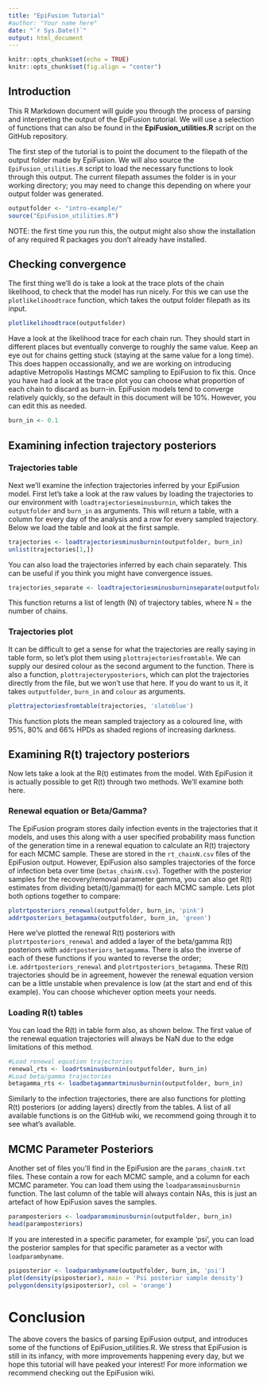 ```yaml
---
title: "EpiFusion Tutorial"
#author: "Your name here"
date: "`r Sys.Date()`"
output: html_document
---
```


```r
knitr::opts_chunk$set(echo = TRUE)
knitr::opts_chunk$set(fig.align = "center")
```

## Introduction

This R Markdown document will guide you through the process of parsing and interpreting the output of the EpiFusion tutorial. We will use a selection of functions that can also be found in the **EpiFusion_utilities.R** script on the GitHub repository.

The first step of the tutorial is to point the document to the filepath of the output folder made by EpiFusion. We will also source the `EpiFusion_utilities.R` script to load the necessary functions to look through this output. The current filepath assumes the folder is in your working directory; you may need to change this depending on where your output folder was generated.

```r
outputfolder <- "intro-example/"
source("EpiFusion_utilities.R")
```

NOTE: the first time you run this, the output might also show the installation of any required R packages you don't already have installed.

## Checking convergence

The first thing we'll do is take a look at the trace plots of the chain likelihood, to check that the model has run nicely. For this we can use the `plotlikelihoodtrace` function, which takes the output folder filepath as its input.

```r
plotlikelihoodtrace(outputfolder)
```

Have a look at the likelihood trace for each chain run. They should start in different places but eventually converge to roughly the same value. Keep an eye out for chains getting stuck (staying at the same value for a long time). This does happen occassionally, and we are working on introducing adaptive Metropolis Hastings MCMC sampling to EpiFusion to fix this. Once you have had a look at the trace plot you can choose what proportion of each chain to discard as burn-in. EpiFusion models tend to converge relatively quickly, so the default in this document will be 10%. However, you can edit this as needed.

```r
burn_in <- 0.1
```


## Examining infection trajectory posteriors
### Trajectories table
Next we'll examine the infection trajectories inferred by your EpiFusion model. First let's take a look at the raw values by loading the trajectories to our environment with `loadtrajectoriesminusburnin`, which takes the `outputfolder` and `burn_in` as arguments. This will return a table, with a column for every day of the analysis and a row for every sampled trajectory. Below we load the table and look at the first sample.

```r
trajectories <- loadtrajectoriesminusburnin(outputfolder, burn_in)
unlist(trajectories[1,])
```

You can also load the trajectories inferred by each chain separately. This can be useful if you think you might have convergence issues.

```r
trajectories_separate <- loadtrajectoriesminusburninseparate(outputfolder, burn_in)
```

This function returns a list of length (N) of trajectory tables, where N = the number of chains.

### Trajectories plot
It can be difficult to get a sense for what the trajectories are really saying in table form, so let's plot them using `plottrajectoriesfromtable`. We can supply our desired colour as the second argument to the function. There is also a function, `plottrajectoryposteriors`, which can plot the trajectories directly from the file, but we won't use that here. If you do want to us it, it takes `outputfolder`, `burn_in` and `colour` as arguments.

```r
plottrajectoriesfromtable(trajectories, 'slateblue')
```

This function plots the mean sampled trajectory as a coloured line, with 95%, 80% and 66% HPDs as shaded regions of increasing darkness.

## Examining R(t) trajectory posteriors
Now lets take a look at the R(t) estimates from the model. With EpiFusion it is actually possible to get R(t) through two methods. We'll examine both here.

### Renewal equation or Beta/Gamma?
The EpiFusion program stores daily infection events in the trajectories that it models, and uses this along with a user specified probability mass function of the generation time in a renewal equation to calculate an R(t) trajectory for each MCMC sample. These are stored in the `rt_chainN.csv` files of the EpiFusion output. However, EpiFusion also samples trajectories of the force of infection beta over time (`betas_chainN.csv`). Together with the posterior samples for the recovery/removal parameter gamma, you can also get R(t) estimates from dividing beta(t)/gamma(t) for each MCMC sample. Lets plot both options together to compare:

```r
plotrtposteriors_renewal(outputfolder, burn_in, 'pink')
addrtposteriors_betagamma(outputfolder, burn_in, 'green')
```

Here we've plotted the renewal R(t) posteriors with `plotrtposteriors_renewal` and added a layer of the beta/gamma R(t) posteriors with `addrtposteriors_betagamma`. There is also the inverse of each of these functions if you wanted to reverse the order; i.e. `addrtposteriors_renewal` and `plotrtposteriors_betagamma`. These R(t) trajectories should be in agreement, however the renewal equation version can be a little unstable when prevalence is low (at the start and end of this example). You can choose whichever option meets your needs.

### Loading R(t) tables
You can load the R(t) in table form also, as shown below. The first value of the renewal equation trajectories will always be NaN due to the edge limitations of this method.

```r
#Load renewal equation trajectories
renewal_rts <- loadrtsminusburnin(outputfolder, burn_in)
#Load beta/gamma trajectories
betagamma_rts <- loadbetagammartminusburnin(outputfolder, burn_in)
```

Similarly to the infection trajectories, there are also functions for plotting R(t) posteriors (or adding layers) directly from the tables. A list of all available functions is on the GitHub wiki, we recommend going through it to see what's available.

## MCMC Parameter Posteriors
Another set of files you'll find in the EpiFusion are the `params_chainN.txt` files. These contain a row for each MCMC sample, and a column for each MCMC parameter. You can load them using the `loadparamsminusburnin` function. The last column of the table will always contain NAs, this is just an artefact of how EpiFusion saves the samples.

```r
paramposteriors <- loadparamsminusburnin(outputfolder, burn_in)
head(paramposteriors)
```

If you are interested in a specific parameter, for example 'psi', you can load the posterior samples for that specific parameter as a vector with `loadparambyname`.

```r
psiposterior <- loadparambyname(outputfolder, burn_in, 'psi')
plot(density(psiposterior), main = 'Psi posterior sample density')
polygon(density(psiposterior), col = 'orange')
```

# Conclusion
The above covers the basics of parsing EpiFusion output, and introduces some of the functions of EpiFusion_utilities.R. We stress that EpiFusion is still in its infancy, with more improvements happening every day, but we hope this tutorial will have peaked your interest! For more information we recommend checking out the EpiFusion wiki.
